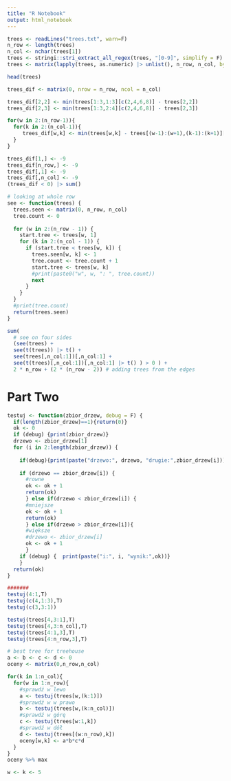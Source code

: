 ```yaml
---
title: "R Notebook"
output: html_notebook
---
```


```r
trees <- readLines("trees.txt", warn=F)
n_row <- length(trees)
n_col <- nchar(trees[1])
trees <- stringi::stri_extract_all_regex(trees, "[0-9]", simplify = F)
trees <- matrix(lapply(trees, as.numeric) |> unlist(), n_row, n_col, byrow = T)

head(trees)
```

```r
trees_dif <- matrix(0, nrow = n_row, ncol = n_col)

trees_dif[2,2] <- min(trees[1:3,1:3][c(2,4,6,8)] - trees[2,2])
trees_dif[2,3] <- min(trees[1:3,2:4][c(2,4,6,8)] - trees[2,3])

for(w in 2:(n_row-1)){
  for(k in 2:(n_col-1)){
     trees_dif[w,k] <- min(trees[w,k] - trees[(w-1):(w+1),(k-1):(k+1)][c(2,4,6,8)])
  }
}

```


```r
trees_dif[1,] <- -9
trees_dif[n_row,] <- -9
trees_dif[,1] <- -9
trees_dif[,n_col] <- -9
(trees_dif < 0) |> sum()
```

```r
# looking at whole row 
see <- function(trees) {
  trees.seen <- matrix(0, n_row, n_col)
  tree.count <- 0
  
  for (w in 2:(n_row - 1)) {
    start.tree <- trees[w, 1]
    for (k in 2:(n_col - 1)) {
      if (start.tree < trees[w, k]) {
        trees.seen[w, k] <- 1
        tree.count <- tree.count + 1
        start.tree <- trees[w, k]
        #print(paste0("w", w, ": ", tree.count))
        next
      }
    }
  }
  #print(tree.count)
  return(trees.seen)
}
```


```r
sum(
  # see on four sides
  (see(trees) + 
  see(t(trees)) |> t() + 
  see(trees[,n_col:1])[,n_col:1] +
  see(t(trees)[,n_col:1])[,n_col:1] |> t() ) > 0 ) +
  2 * n_row + (2 * (n_row - 2)) # adding trees from the edges

```


# Part Two

```r
testuj <- function(zbior_drzew, debug = F) {
  if(length(zbior_drzew)==1){return(0)}
  ok <- 0
  if (debug) {print(zbior_drzew)}
  drzewo <- zbior_drzew[1]
  for (i in 2:length(zbior_drzew)) {
    
    if(debug){print(paste("drzewo:", drzewo, "drugie:",zbior_drzew[i]))}
    
    if (drzewo == zbior_drzew[i]) {
      #rowne
      ok <- ok + 1
      return(ok)
      } else if(drzewo < zbior_drzew[i]) {
      #mniejsze
      ok <- ok + 1
      return(ok)
      } else if(drzewo > zbior_drzew[i]){
      #większe
      #drzewo <- zbior_drzew[i]
      ok <- ok + 1
      }
    if (debug) {  print(paste("i:", i, "wynik:",ok))}
    }
  return(ok)
}

#######
testuj(4:1,T)
testuj(c(4,1:3),T)
testuj(c(3,3:1))
```


```r
testuj(trees[4,3:1],T)
testuj(trees[4,3:n_col],T)
testuj(trees[4:1,3],T)
testuj(trees[4:n_row,3],T)

```



```r
# best tree for treehouse
a <- b <- c <- d <- 0
oceny <- matrix(0,n_row,n_col)

for(k in 1:n_col){
  for(w in 1:n_row){
    #sprawdź w lewo
    a <- testuj(trees[w,(k:1)])
    #sprawdź w w prawo
    b <- testuj(trees[w,(k:n_col)])
    #sprawdź w górę
    c <- testuj(trees[w:1,k])
    #sprawdź w dół
    d <- testuj(trees[(w:n_row),k])
    oceny[w,k] <- a*b*c*d
  }
}
oceny %>% max


```

```r
w <- k <- 5
```

